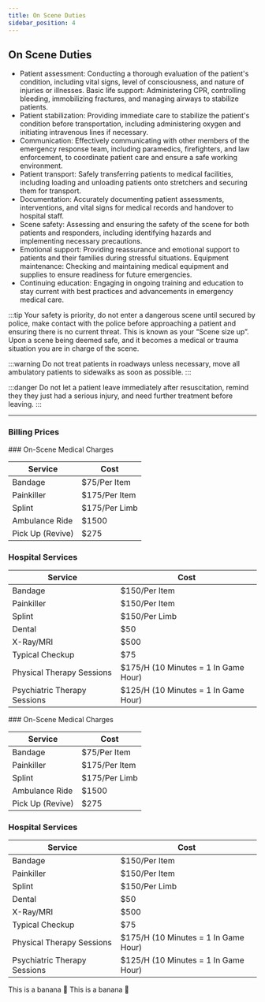 ```yaml
---
title: On Scene Duties
sidebar_position: 4
---
```


## On Scene Duties

- Patient assessment: Conducting a thorough evaluation of the patient's condition, including vital signs, level of consciousness, and nature of injuries or illnesses.
Basic life support: Administering CPR, controlling bleeding, immobilizing fractures, and managing airways to stabilize patients.
- Patient stabilization: Providing immediate care to stabilize the patient's condition before transportation, including administering oxygen and initiating intravenous lines if necessary.
- Communication: Effectively communicating with other members of the emergency response team, including paramedics, firefighters, and law enforcement, to coordinate patient care and ensure a safe working environment.
- Patient transport: Safely transferring patients to medical facilities, including loading and unloading patients onto stretchers and securing them for transport.
- Documentation: Accurately documenting patient assessments, interventions, and vital signs for medical records and handover to hospital staff.
- Scene safety: Assessing and ensuring the safety of the scene for both patients and responders, including identifying hazards and implementing necessary precautions.
- Emotional support: Providing reassurance and emotional support to patients and their families during stressful situations.
Equipment maintenance: Checking and maintaining medical equipment and supplies to ensure readiness for future emergencies.
- Continuing education: Engaging in ongoing training and education to stay current with best practices and advancements in emergency medical care.

:::tip
Your safety is priority, do not enter a dangerous scene until secured by police, make contact with the police before approaching a patient and ensuring there is no current threat. This is known as your “Scene size up”. Upon a scene being deemed safe, and it becomes a medical or trauma situation you are in charge of the scene.

:::warning
Do not treat patients in roadways unless necessary, move all ambulatory patients to sidewalks as soon as possible.
:::

:::danger
Do not let a patient leave immediately after resuscitation, remind they they just had a serious injury, and need further treatment before leaving.
:::





---

### Billing Prices


<Tabs>
  <TabItem value="mobile" label="Mobile" default>
### On-Scene Medical Charges

| Service | Cost |
|---------|------|
| Bandage | $75/Per Item |
| Painkiller | $175/Per Item |
| Splint | $175/Per Limb |
| Ambulance Ride | $1500 |
| Pick Up (Revive) | $275 |

### Hospital Services

| Service | Cost |
|---------|------|
| Bandage | $150/Per Item |
| Painkiller | $150/Per Item |
| Splint | $150/Per Limb |
| Dental | $50 |
| X-Ray/MRI | $500 |
| Typical Checkup | $75 |
| Physical Therapy Sessions | $175/H (10 Minutes = 1 In Game Hour) |
| Psychiatric Therapy Sessions | $125/H (10 Minutes = 1 In Game Hour) |
  </TabItem>
  <TabItem value="lossantos" label="Los Santos">
### On-Scene Medical Charges

| Service | Cost |
|---------|------|
| Bandage | $75/Per Item |
| Painkiller | $175/Per Item |
| Splint | $175/Per Limb |
| Ambulance Ride | $1500 |
| Pick Up (Revive) | $275 |

### Hospital Services

| Service | Cost |
|---------|------|
| Bandage | $150/Per Item |
| Painkiller | $150/Per Item |
| Splint | $150/Per Limb |
| Dental | $50 |
| X-Ray/MRI | $500 |
| Typical Checkup | $75 |
| Physical Therapy Sessions | $175/H (10 Minutes = 1 In Game Hour) |
| Psychiatric Therapy Sessions | $125/H (10 Minutes = 1 In Game Hour) |
  </TabItem>
  <TabItem value="sandy" label="Sandy">
    This is a banana 🍌
  </TabItem>
  <TabItem value="paleto" label="Paleto">
    This is a banana 🍌
  </TabItem>
</Tabs>


